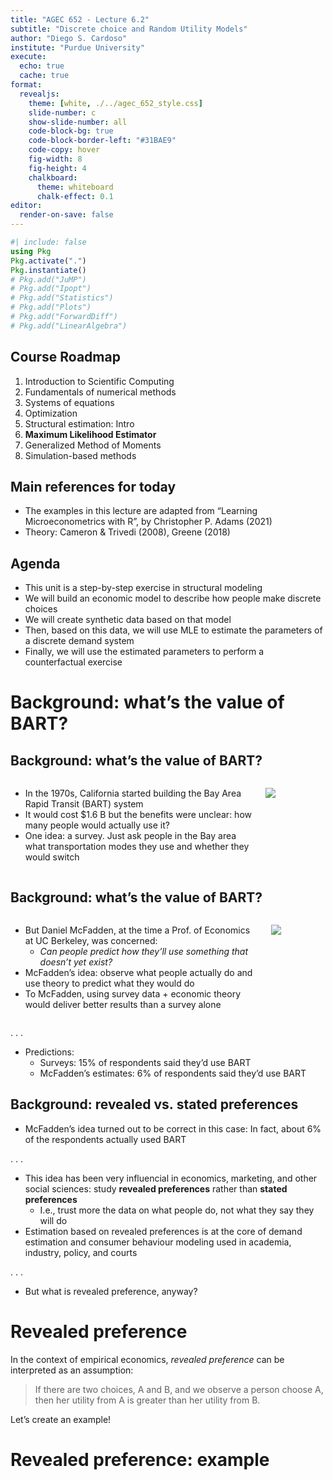 ---
title: "AGEC 652 - Lecture 6.2"
subtitle: "Discrete choice and Random Utility Models"
author: "Diego S. Cardoso"
institute: "Purdue University"
execute:
  echo: true
  cache: true
format:
  revealjs: 
    theme: [white, ./../agec_652_style.css]
    slide-number: c
    show-slide-number: all
    code-block-bg: true
    code-block-border-left: "#31BAE9"
    code-copy: hover
    fig-width: 8
    fig-height: 4
    chalkboard:
      theme: whiteboard
      chalk-effect: 0.1
editor:
  render-on-save: false
---

```{julia}
#| include: false
using Pkg
Pkg.activate(".")
Pkg.instantiate()
# Pkg.add("JuMP")
# Pkg.add("Ipopt")
# Pkg.add("Statistics")
# Pkg.add("Plots")
# Pkg.add("ForwardDiff")
# Pkg.add("LinearAlgebra")
```



## Course Roadmap {background-color="gold"}


1.  [Introduction to Scientific Computing]{.gray}
2.  [Fundamentals of numerical methods]{.gray}
3.  [Systems of equations]{.gray}
4.  [Optimization]{.gray}
5.  [Structural estimation: Intro]{.gray}
6.  **Maximum Likelihood Estimator**
7.  Generalized Method of Moments
8.  Simulation-based methods


## Main references for today {background-color="gold"}

- The examples in this lecture are adapted from "Learning Microeconometrics with R", by Christopher P. Adams (2021)
- Theory: Cameron & Trivedi (2008), Greene (2018)


## Agenda {background-color="gold"}

- This unit is a step-by-step exercise in structural modeling
- We will build an economic model to describe how people make discrete choices
- We will create synthetic data based on that model
- Then, based on this data, we will use MLE to estimate the parameters of a discrete demand system
- Finally, we will use the estimated parameters to perform a counterfactual exercise

# Background: what's the value of BART?

## Background: what's the value of BART?


::: {.columns}
::: {.column}
- In the 1970s, California started building the Bay Area Rapid Transit (BART) system
- It would cost \$1.6 B but the benefits were unclear: how many people would actually use it?
- One idea: a survey. Just ask people in the Bay area what transportation modes they use and whether they would switch
:::
::: {.column width="40%"}
![](figs/BART.jpg)
:::
::: 

## Background: what's the value of BART?

::: {.columns}
::: {.column}
- But Daniel McFadden, at the time a Prof. of Economics at UC Berkeley, was concerned: 
  - *Can people predict how they'll use something that doesn't yet exist?*
- McFadden's idea: observe what people actually do and use theory to predict what they would do
- To McFadden, using survey data + economic theory would deliver better results than a survey alone
:::
::: {.column width="30%"}
![](figs/mcfadden_1124-full.jpg)
:::
::: 


. . .

- Predictions:
  - Surveys: 15% of respondents said they'd use BART
  - McFadden's estimates: 6%  of respondents said they'd use BART


## Background: revealed vs. stated preferences

-  McFadden's idea turned out to be correct in this case: In fact, about 6% of the respondents actually used BART

. . .  

- This idea has been very influencial in economics, marketing, and other social sciences: study **revealed preferences** rather than **stated preferences**
  - I.e., trust more the data on what people do, not what they say they will do
- Estimation based on revealed preferences is at the core of demand estimation and consumer behaviour modeling used in academia, industry, policy, and courts

. . .

- But what is revealed preference, anyway?


# Revealed preference

In the context of empirical economics, *revealed preference* can be interpreted as an assumption:

> If there are two choices, A and B, and we observe a person choose A, then her utility from A is greater than her utility from B.

Let's create an example!


# Revealed preference: example


